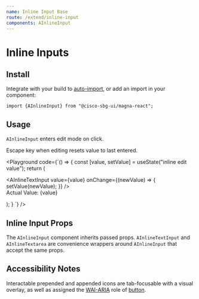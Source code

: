 ```yaml
---
name: Inline Input Base
route: /extend/inline-input
components: AInlineInput
---
```


# Inline Inputs

## Install

Integrate with your build to [auto-import](/#integrating), or add an import in your component:

```
import {AInlineInput} from "@cisco-sbg-ui/magna-react";
```

## Usage

`AInlineInput` enters edit mode on click.

Escape key when editing resets value to last entered.

<Playground
  code={`() => {
  const [value, setValue] = useState("inline edit value");
  return (
    <div>
      <AInlineTextInput value={value} onChange={(newValue) => {
        setValue(newValue);
      }} />
      <br />
      Actual Value: {value}
    </div>

);
}
`}
/>

## Inline Input Props

The `AInlineInput` component inherits passed props. `AInlineTextInput` and `AInlineTextarea` are convenience wrappers around `AInlineInput` that accept the same props.

<Props of="AInlineInputBase" />

## Accessibility Notes

Interactable prepended and appended icons are tab-focusable with a visual overlay, as well as assigned the [WAI-ARIA](https://www.w3.org/WAI/standards-guidelines/aria/) role of [button](https://www.w3.org/TR/wai-aria/#button).
